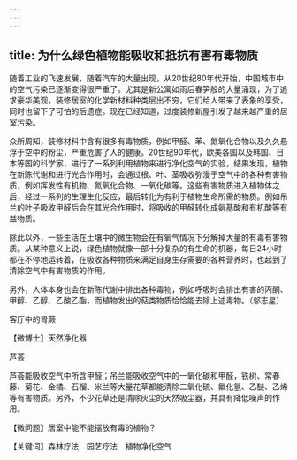 ```yaml
---
---
---
```

title: 为什么绿色植物能吸收和抵抗有害有毒物质
---




随着工业的飞速发展，随着汽车的大量出现，从20世纪80年代开始，中国城市中的空气污染已逐渐变得很严重了。尤其是新公寓如雨后春笋般的大量涌现，为了追求豪华美观，装修居室的化学新材料种类层出不穷，它们给人带来了表象的享受，同时也留下了可怕的后遗症。现在已经知道，过度装修新屋引发了越来越严重的居室污染。

众所周知，装修材料中含有很多有毒物质，例如甲醛、苯、氮氧化合物以及久久悬浮于空中的粉尘，严重危害了人的健康。20世纪90年代，欧美各国以及韩国、日本等国的科学家，进行了一系列利用植物来进行净化空气的实验，结果发现，植物在新陈代谢和进行光合作用时，会通过根、叶、茎吸收弥漫于空气中的各种有害物质，例如挥发性有机物、氮氧化合物、一氧化碳等。这些有害物质进入植物体之后，经过一系列的生理生化反应，最后转化为有利于植物生命所需的物质。例如吊兰的叶子吸收甲醛后会在其光合作用时，将吸收的甲醛转化成氨基酸和有机酸等有益物质。

除此以外，一些生活在土壤中的微生物会在有氧气情况下分解掉大量的有毒有害物质。从某种意义上说，绿色植物就像一部十分复杂的有生命的机器，每日24小时都在不停地运转着，在吸收各种物质来满足自身生存需要的各种营养时，也起到了清除空气中有害物质的作用。

另外，人体本身也会在新陈代谢中排出各种毒物，例如呼吸时会排出有害的丙酮、甲醇、乙醇、乙酸乙酯，而植物发出的萜类物质恰恰能去除上述毒物。（邬志星）



客厅中的肾蕨





【微博士】天然净化器

芦荟



芦荟能吸收空气中所含甲醛；吊兰能吸收空气中的一氧化碳和甲醛，铁树、常春藤、菊花、金橘、石榴、米兰等大量花草都能清除二氧化硫、氟化氢、乙醚、乙烯等有害物质。另外，不少花草还是清除灰尘的天然吸尘器，并具有降低噪声的作用。

【微问题】居室中能不能摆放有毒的植物？

【关键词】森林疗法　园艺疗法　植物净化空气